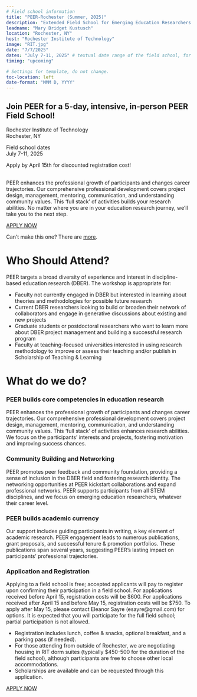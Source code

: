 ```yaml
---
# Field school information
title: "PEER-Rochester (Summer, 2025)"
description: "Extended Field School for Emerging Education Researchers. Welcomes new and returning PEER participants from anywhere in the world."
leadname: "Mary Bridget Kustusch"
location: "Rochester, NY"
host: "Rochester Institute of Technology" 
image: "RIT.jpg"
date: "7/7/2025"
dates: "July 7-11, 2025" # textual date range of the field school, for display purposes.
timing: "upcoming"

# Settings for template, do not change.
toc-location: left
date-format: "MMM D, YYYY"
---
```


## Join PEER for a 5-day, intensive, in-person PEER Field School!

::: {.quarto-listing .quarto-listing-container-grid .list .grid .quarto-listing-cols-3 .bg-info}
::: {.g-col-1 .card .card-body .text-center .bg-info .border-info}
::: {.bi .bi-geo-alt-fill style="font-size: 70px"}
:::

Rochester Institute of Technology<br> Rochester, NY
:::

::: {.g-col-1 .card .card-body .text-center .bg-info .border-info}
::: {.bi .bi-calendar-check-fill style="font-size: 70px"}
:::

Field school dates<br> July 7-11, 2025
:::

::: {.g-col-1 .card .card-body .text-center .bg-info .border-info}
::: {.bi .bi-pencil-square style="font-size: 70px"}
:::

Apply by April 15th for discounted registration cost!
:::
:::
<br>
PEER enhances the professional growth of participants and changes career trajectories. Our comprehensive professional development covers project design, management, mentoring, communication, and understanding community values. This 'full stack' of activities builds your research abilities. No matter where you are in your education research journey, we'll take you to the next step.

[APPLY NOW](https://rit.az1.qualtrics.com/jfe/form/SV_9FenvpjGzEOIVtc){.btn role="button" .btn-primary .rounded-pill}

Can't make this one? There are [more](../index.qmd).

# Who Should Attend?

PEER targets a broad diversity of experience and interest in discipline-based education research (DBER). The workshop is appropriate for:

-   Faculty not currently engaged in DBER but interested in learning about theories and methodologies for possible future research
-   Current DBER researchers looking to build or broaden their network of collaborators and engage in generative discussions about existing and new projects
-   Graduate students or postdoctoral researchers who want to learn more about DBER project management and building a successful research program
-   Faculty at teaching-focused universities interested in using research methodology to improve or assess their teaching and/or publish in Scholarship of Teaching & Learning

# What do we do?

### PEER builds core competencies in education research

PEER enhances the professional growth of participants and changes career trajectories. Our comprehensive professional development covers project design, management, mentoring, communication, and understanding community values. This 'full stack' of activities enhances research abilities. We focus on the participants' interests and projects, fostering motivation and improving success chances.

### Community Building and Networking

PEER promotes peer feedback and community foundation, providing a sense of inclusion in the DBER field and fostering research identity. The networking opportunities at PEER kickstart collaborations and expand professional networks. PEER supports participants from all STEM disciplines, and we focus on emerging education researchers, whatever their career level.

### PEER builds academic currency

Our support includes guiding participants in writing, a key element of academic research. PEER engagement leads to numerous publications, grant proposals, and successful tenure & promotion portfolios. These publications span several years, suggesting PEER's lasting impact on participants’ professional trajectories.

### Application and Registration

Applying to a field school is free; accepted applicants will pay to register upon confirming their participation in a field school. For applications received before April 15, registration costs will be \$600. For applications received after April 15 and before May 15, registration costs will be \$750. To apply after May 15, please contact Eleanor Sayre (esayre@gmail.com) for options. It is expected that you will participate for the full field school; partial participation is not allowed.

* Registration includes lunch, coffee & snacks, optional breakfast, and a parking pass (if needed).
* For those attending from outside of Rochester, we are negotiating housing in RIT dorm suites (typically $450-500 for the duration of the field school), although participants are free to choose other local accommodations.
* Scholarships are available and can be requested through this application.

[APPLY NOW](https://rit.az1.qualtrics.com/jfe/form/SV_9FenvpjGzEOIVtc){.btn role="button" .btn-primary .rounded-pill}


